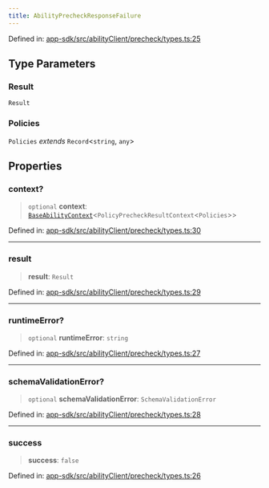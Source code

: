 ```yaml
---
title: AbilityPrecheckResponseFailure
---
```


Defined in: [app-sdk/src/abilityClient/precheck/types.ts:25](https://github.com/LIT-Protocol/Vincent/blob/73da7c01d4eb076a0ff8650f85c7adf29f486588/packages/libs/app-sdk/src/abilityClient/precheck/types.ts#L25)

## Type Parameters

### Result

`Result`

### Policies

`Policies` *extends* `Record`\<`string`, `any`\>

## Properties

### context?

> `optional` **context**: [`BaseAbilityContext`](./BaseAbilityContext)\<`PolicyPrecheckResultContext`\<`Policies`\>\>

Defined in: [app-sdk/src/abilityClient/precheck/types.ts:30](https://github.com/LIT-Protocol/Vincent/blob/73da7c01d4eb076a0ff8650f85c7adf29f486588/packages/libs/app-sdk/src/abilityClient/precheck/types.ts#L30)

***

### result

> **result**: `Result`

Defined in: [app-sdk/src/abilityClient/precheck/types.ts:29](https://github.com/LIT-Protocol/Vincent/blob/73da7c01d4eb076a0ff8650f85c7adf29f486588/packages/libs/app-sdk/src/abilityClient/precheck/types.ts#L29)

***

### runtimeError?

> `optional` **runtimeError**: `string`

Defined in: [app-sdk/src/abilityClient/precheck/types.ts:27](https://github.com/LIT-Protocol/Vincent/blob/73da7c01d4eb076a0ff8650f85c7adf29f486588/packages/libs/app-sdk/src/abilityClient/precheck/types.ts#L27)

***

### schemaValidationError?

> `optional` **schemaValidationError**: `SchemaValidationError`

Defined in: [app-sdk/src/abilityClient/precheck/types.ts:28](https://github.com/LIT-Protocol/Vincent/blob/73da7c01d4eb076a0ff8650f85c7adf29f486588/packages/libs/app-sdk/src/abilityClient/precheck/types.ts#L28)

***

### success

> **success**: `false`

Defined in: [app-sdk/src/abilityClient/precheck/types.ts:26](https://github.com/LIT-Protocol/Vincent/blob/73da7c01d4eb076a0ff8650f85c7adf29f486588/packages/libs/app-sdk/src/abilityClient/precheck/types.ts#L26)
